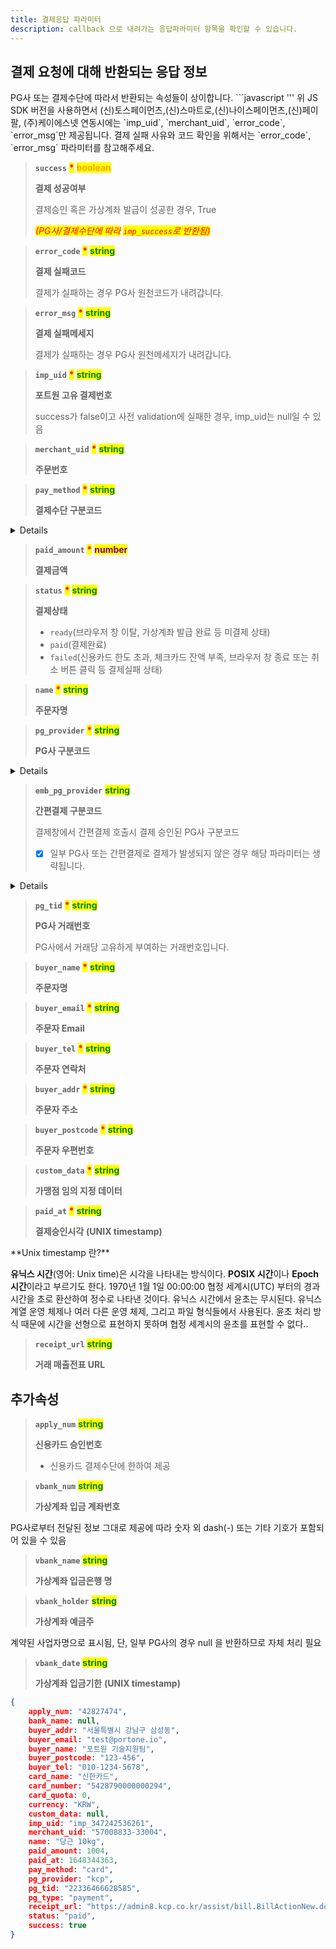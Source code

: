 ```yaml
---
title: 결제응답 파라미터
description: callback 으로 내려가는 응답파라미터 항목을 확인할 수 있습니다.
---
```





## 결제 요청에 대해 반환되는 응답 정보

<Hint style="info">
PG사 또는 결제수단에 따라서 반환되는 속성들이 상이합니다.

</Hint>

<Hint style="warning">
```javascript
  <script src="https://cdn.iamport.kr/v1/iamport.js"></script>
'''
위 JS SDK 버전을 사용하면서 (신)토스페이먼츠,(신)스마트로,(신)나이스페이먼츠,(신)페이팔, (주)케이에스넷 연동시에는
 `imp_uid`, `merchant_uid`, `error_code`, `error_msg`만 제공됩니다.
결제 실패 사유와 코드 확인을 위해서는 `error_code`, `error_msg` 파라미터를 참고해주세요.

</Hint>

> **`success`** <mark style="color:red;">**\***</mark> <mark style="color:orange;">**boolean**</mark>
>
> **결제 성공여부**
>
> 결제승인 혹은 가상계좌 발급이 성공한 경우, True
>
> _<mark style="color:red;">(PG사/결제수단에 따라</mark>  <mark style="color:red;">`imp_success`</mark><mark style="color:red;">로 반환됨)</mark>_

> **`error_code`** <mark style="color:red;">**\***</mark> <mark style="color:green;">**string**</mark>
>
> **결제 실패코드**
>
> 결제가 실패하는 경우 PG사 원천코드가 내려갑니다.

> **`error_msg`** <mark style="color:red;">**\***</mark> <mark style="color:green;">**string**</mark>
>
> **결제 실패메세지**
>
> 결제가 실패하는 경우 PG사 원천메세지가 내려갑니다.

> **`imp_uid`** <mark style="color:red;">**\***</mark> <mark style="color:green;">**string**</mark>
>
> **포트원 고유 결제번호**
>
> success가 false이고 사전 validation에 실패한 경우, imp\_uid는 null일 수 있음

> **`merchant_uid`** <mark style="color:red;">**\***</mark> <mark style="color:green;">**string**</mark>
>
> **주문번호**

> **`pay_method`** <mark style="color:red;">**\***</mark> <mark style="color:green;">**string**</mark>
>
> **결제수단 구분코드**

<Details>
<p slot="summary">상세코드 확인하기</p>

* `card` (신용카드)
* `trans`(실시간계좌이체)
* `vbank`(가상계좌)
* `phone`(휴대폰소액결제)
* `samsung`(삼성페이)
* `kpay`(KPay앱 직접호출)
* `kakaopay`(카카오페이)
* `payco`(페이코)
* `lpay`(LPAY)
* `ssgpay`(SSG페이)
* `tosspay`(토스간편결제)
* `cultureland`(문화상품권)
* `smartculture`(스마트문상
* `happymoney`(해피머니)
* `booknlife`(도서문화상품권)
* `point`(베네피아 포인트 등 포인트 결제)
* `wechat`(위쳇페이)
* `alipay`(알리페이)
* `unionpay`(유니온페이)
* `tenpay`(텐페이)

</Details>

> **`paid_amount`** <mark style="color:red;">**\***</mark> <mark style="color:purple;">**number**</mark>
>
> **결제금액**

> **`status`** <mark style="color:red;">**\***</mark> <mark style="color:green;">**string**</mark>
>
> **결제상태**
>
> * `ready`(브라우저 창 이탈, 가상계좌 발급 완료 등 미결제 상태)
> * `paid`(결제완료)
> * `failed`(신용카드 한도 초과, 체크카드 잔액 부족, 브라우저 창 종료 또는 취소 버튼 클릭 등 결제실패 상태)

> **`name`** <mark style="color:red;">**\***</mark> <mark style="color:green;">**string**</mark>
>
> **주문자명**

> **`pg_provider`** <mark style="color:red;">**\***</mark> <mark style="color:green;">**string**</mark>
>
> **PG사 구분코드**

<Details>
<p slot="summary">상세코드 확인하기</p>

* `html5_inicis`(이니시스웹표준)
* `inicis`(이니시스ActiveX결제창)
* `kcp`(NHN KCP)
* `kcp_billing`(NHN KCP 정기결제)
* `uplus`(토스페이먼츠(구 LG U+))
* `nice`(나이스페이)
* `jtnet`(JTNet)
* `kicc`(한국정보통신)
* `bluewalnut`(블루월넛)
* `kakaopay`(카카오페이)
* `danal`(다날휴대폰소액결제)
* `danal_tpay`(다날일반결제)
* `mobilians`(모빌리언스 휴대폰소액결제)
* `chai`(차이 간편결제)
* `syrup`(시럽페이)
* `payco`(페이코)
* `paypal`(페이팔)
* `eximbay`(엑심베이)
* `naverpay`(네이버페이-결제형)
* `naverco`(네이버페이-주문형)
* `smilepay`(스마일페이)
* `alipay`(알리페이)
* `paymentwall`(페이먼트월)
* `payple`(페이플)
* `eximbay`(엑심베이)
* `tosspay`(토스간편결제)
* `smartro`(스마트로)
* `settle`(세틀뱅크)

</Details>

> **`emb_pg_provider`** <mark style="color:green;">**string**</mark>
>
> **간편결제 구분코드**
>
> 결제창에서 간편결제 호출시 결제 승인된 PG사 구분코드
>
> * [x] 일부 PG사 또는 간편결제로 결제가 발생되지 않은 경우 해당 파라미터는 생략됩니다.

<Details>
<p slot="summary">상세코드 확인하기</p>

* naverpay
* kakopay
* payco
* samsungpay
* ssgpay
* lpay
* kpay

</Details>

> **`pg_tid`** <mark style="color:red;">**\***</mark> <mark style="color:green;">**string**</mark>
>
> **PG사 거래번호**
>
> PG사에서 거래당 고유하게 부여하는 거래번호입니다.

> **`buyer_name`** <mark style="color:red;">**\***</mark> <mark style="color:green;">**string**</mark>
>
> **주문자명**

> **`buyer_email`** <mark style="color:red;">**\***</mark> <mark style="color:green;">**string**</mark>
>
> **주문자 Email**

> **`buyer_tel`** <mark style="color:red;">**\***</mark> <mark style="color:green;">**string**</mark>
>
> **주문자 연락처**

> **`buyer_addr`** <mark style="color:red;">**\***</mark> <mark style="color:green;">**string**</mark>
>
> **주문자 주소**

> **`buyer_postcode`** <mark style="color:red;">**\***</mark> <mark style="color:green;">**string**</mark>
>
> **주문자 우편번호**

> **`custom_data`** <mark style="color:red;">**\***</mark> <mark style="color:green;">**string**</mark>
>
> **가맹점 임의 지정 데이터**

> **`paid_at`** <mark style="color:red;">**\***</mark> <mark style="color:green;">**string**</mark>
>
> **결제승인시각** **(UNIX timestamp)**

<Hint style="info">
**Unix timestamp 란?**

**유닉스 시간**(영어: Unix time)은 시각을 나타내는 방식이다. **POSIX 시간**이나 **Epoch 시간**이라고 부르기도 한다. 1970년 1월 1일 00:00:00 협정 세계시(UTC) 부터의 경과 시간을 초로 환산하여 정수로 나타낸 것이다. 유닉스 시간에서 윤초는 무시된다. 유닉스 계열 운영 체제나 여러 다른 운영 체제, 그리고 파일 형식들에서 사용된다. 윤초 처리 방식 때문에 시간을 선형으로 표현하지 못하며 협정 세계시의 윤초를 표현할 수 없다..

</Hint>

> **`receipt_url`** <mark style="color:green;">**string**</mark>
>
> **거래 매출전표 URL**

## 추가속성

> **`apply_num`** <mark style="color:green;">**string**</mark>
>
> **신용카드 승인번호**
>
> * 신용카드 결제수단에 한하여 제공

> **`vbank_num`** <mark style="color:green;">**string**</mark>
>
> **가상계좌 입금 계좌번호**

<Hint style="warning">
PG사로부터 전달된 정보 그대로 제공<mark style="color:green;"></mark>에 따라 숫자 외 dash(-) 또는 기타 기호가 포함되어 있을 수 있음

</Hint>

> **`vbank_name`** <mark style="color:green;">**string**</mark>
>
> **가상계좌 입금은행 명**

> **`vbank_holder`** <mark style="color:green;">**string**</mark>
>
> **가상계좌 예금주**

<Hint style="warning">
계약된 사업자명으로 표시됨, 단, 일부 PG사의 경우 null 을 반환하므로 자체 처리 필요

</Hint>

> **`vbank_date`** <mark style="color:green;">**string**</mark>
>
> **가상계좌 입금기한** **(UNIX timestamp)**

```json title="결제 응답 sample object"
{
    apply_num: "42827474",
    bank_name: null,
    buyer_addr: "서울특별시 강남구 삼성동",
    buyer_email: "test@portone.io",
    buyer_name: "포트원 기술지원팀",
    buyer_postcode: "123-456",
    buyer_tel: "010-1234-5678",
    card_name: "신한카드",
    card_number: "5428790000000294",
    card_quota: 0,
    currency: "KRW",
    custom_data: null,
    imp_uid: "imp_347242536261",
    merchant_uid: "57008833-33004",
    name: "당근 10kg",
    paid_amount: 1004,
    paid_at: 1648344363,
    pay_method: "card",
    pg_provider: "kcp",
    pg_tid: "22336466628585",
    pg_type: "payment",
    receipt_url: "https://admin8.kcp.co.kr/assist/bill.BillActionNew.do?cmd=card_bill&tno=22336466628585&order_no=imp_347242536261&trade_mony=1004",
    status: "paid",
    success: true
}
```

